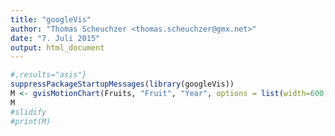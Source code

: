 ```yaml
---
title: "googleVis"
author: "Thomas Scheuchzer <thomas.scheuchzer@gmx.net>"
date: "7. Juli 2015"
output: html_document
---
```


```r
#,results="asis"}
suppressPackageStartupMessages(library(googleVis))
M <- gvisMotionChart(Fruits, "Fruit", "Year", options = list(width=600, height=400))
M
#slidify
#print(M)
```
